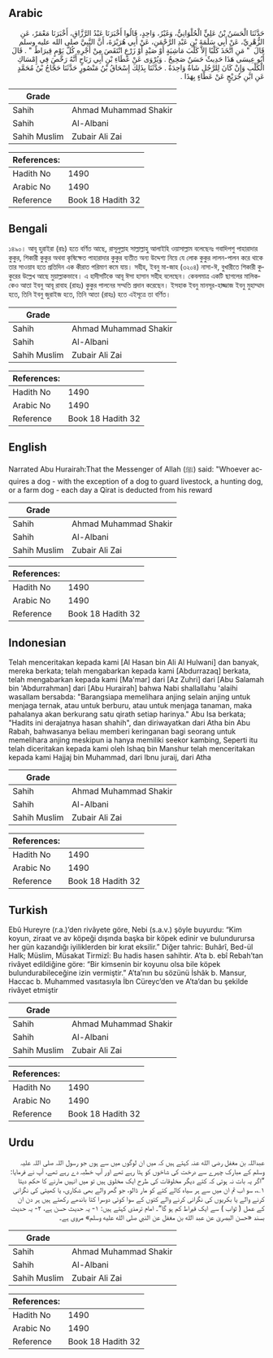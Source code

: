 ## Arabic


<div dir="rtl" lang="ar" style={{fontSize:'larger',backgroundColor:'#f8f9fa',padding:20}}>
حَدَّثَنَا الْحَسَنُ بْنُ عَلِيٍّ الْحُلْوَانِيُّ، وَغَيْرُ، وَاحِدٍ، قَالُوا أَخْبَرَنَا عَبْدُ الرَّزَّاقِ، أَخْبَرَنَا مَعْمَرٌ، عَنِ الزُّهْرِيِّ، عَنْ أَبِي سَلَمَةَ بْنِ عَبْدِ الرَّحْمَنِ، عَنْ أَبِي هُرَيْرَةَ، أَنَّ النَّبِيَّ صلى الله عليه وسلم قَالَ ‏ "‏ مَنِ اتَّخَذَ كَلْبًا إِلاَّ كَلْبَ مَاشِيَةٍ أَوْ صَيْدٍ أَوْ زَرْعٍ انْتَقَصَ مِنْ أَجْرِهِ كُلَّ يَوْمٍ قِيرَاطٌ ‏"‏ ‏.‏ قَالَ أَبُو عِيسَى هَذَا حَدِيثٌ حَسَنٌ صَحِيحٌ ‏.‏ وَيُرْوَى عَنْ عَطَاءِ بْنِ أَبِي رَبَاحٍ أَنَّهُ رَخَّصَ فِي إِمْسَاكِ الْكَلْبِ وَإِنْ كَانَ لِلرَّجُلِ شَاةٌ وَاحِدَةٌ ‏.‏ حَدَّثَنَا بِذَلِكَ إِسْحَاقُ بْنُ مَنْصُورٍ حَدَّثَنَا حَجَّاجُ بْنُ مُحَمَّدٍ عَنِ ابْنِ جُرَيْجٍ عَنْ عَطَاءٍ بِهَذَا ‏.‏
</div>
<div style={{backgroundColor:'#f8f9fa',padding:20, marginBottom: 10}}><table> <thead> <tr> <th>Grade</th> <th></th> </tr> </thead> <tbody> <tr><td>Sahih</td><td>Ahmad Muhammad Shakir</td></tr><tr><td>Sahih</td><td>Al-Albani</td></tr><tr><td>Sahih Muslim</td><td>Zubair Ali Zai</td></tr></tbody></table><table> <thead> <tr> <th>References:</th> <th></th> </tr> </thead> <tbody><tr><td>Hadith No</td><td>1490</td></tr><tr><td>Arabic No</td><td>1490</td></tr><tr><td>Reference</td><td>Book 18 Hadith 32</td></tr></tbody></table></div>

## Bengali


<div dir="ltr" lang="bn" style={{fontSize:'larger',backgroundColor:'#f8f9fa',padding:20}}>
১৪৯০। আবূ হুরাইরা (রাঃ) হতে বর্ণিত আছে, রাসূলুল্লাহ সাল্লাল্লাহু আলাইহি ওয়াসাল্লাম বলেছেনঃ গবাদিপশু পাহারাদার কুকুর, শিকারী কুকুর অথবা কৃষিক্ষেত পাহারাদার কুকুর ব্যতীত অন্য উদ্দেশ্য নিয়ে যে লোক কুকুর লালন-পালন করে থাকে তার সাওয়াব হতে প্রতিদিন এক কীরাত পরিমাণ কমে যায়। সহীহ, ইবনু মা-জাহ (৩২০৪) নাসা-ঈ, বুখারীতে শিকারী কুকুরের উল্লেখ আছে মুয়াল্লাকভাবে। এ হাদীসটিকে আবূ ঈসা হাসান সহীহ বলেছেন। কেবলমাত্র একটি ছাগলের মালিককেও আতা ইবনু আবূ রাবাহ (রাহঃ) কুকুর পালনের সম্মতি প্রদান করেছেন। ইসহাক ইবনু মানসূর-হাজ্জাজ ইবনু মুহাম্মাদ হতে, তিনি ইবনু জুরাইজ হতে, তিনি আতা (রাহঃ) হতে এইসূত্রে তা বর্ণিত।
</div>
<div style={{backgroundColor:'#f8f9fa',padding:20, marginBottom: 10}}><table> <thead> <tr> <th>Grade</th> <th></th> </tr> </thead> <tbody> <tr><td>Sahih</td><td>Ahmad Muhammad Shakir</td></tr><tr><td>Sahih</td><td>Al-Albani</td></tr><tr><td>Sahih Muslim</td><td>Zubair Ali Zai</td></tr></tbody></table><table> <thead> <tr> <th>References:</th> <th></th> </tr> </thead> <tbody><tr><td>Hadith No</td><td>1490</td></tr><tr><td>Arabic No</td><td>1490</td></tr><tr><td>Reference</td><td>Book 18 Hadith 32</td></tr></tbody></table></div>

## English


<div dir="ltr" lang="en" style={{fontSize:'larger',backgroundColor:'#f8f9fa',padding:20}}>
Narrated Abu Hurairah:That the Messenger of Allah (ﷺ) said: "Whoever acquires a dog - with the exception of a dog to guard livestock, a hunting dog, or a farm dog - each day a Qirat is deducted from his reward
</div>
<div style={{backgroundColor:'#f8f9fa',padding:20, marginBottom: 10}}><table> <thead> <tr> <th>Grade</th> <th></th> </tr> </thead> <tbody> <tr><td>Sahih</td><td>Ahmad Muhammad Shakir</td></tr><tr><td>Sahih</td><td>Al-Albani</td></tr><tr><td>Sahih Muslim</td><td>Zubair Ali Zai</td></tr></tbody></table><table> <thead> <tr> <th>References:</th> <th></th> </tr> </thead> <tbody><tr><td>Hadith No</td><td>1490</td></tr><tr><td>Arabic No</td><td>1490</td></tr><tr><td>Reference</td><td>Book 18 Hadith 32</td></tr></tbody></table></div>

## Indonesian


<div dir="ltr" lang="id" style={{fontSize:'larger',backgroundColor:'#f8f9fa',padding:20}}>
Telah menceritakan kepada kami [Al Hasan bin Ali Al Hulwani] dan banyak, mereka berkata; telah mengabarkan kepada kami [Abdurrazaq] berkata, telah mengabarkan kepada kami [Ma'mar] dari [Az Zuhri] dari [Abu Salamah bin 'Abdurrahman] dari [Abu Hurairah] bahwa Nabi shallallahu 'alaihi wasallam bersabda: "Barangsiapa memelihara anjing selain anjing untuk menjaga ternak, atau untuk berburu, atau untuk menjaga tanaman, maka pahalanya akan berkurang satu qirath setiap harinya." Abu Isa berkata; "Hadits ini derajatnya hasan shahih", dan diriwayatkan dari Atha bin Abu Rabah, bahwasanya beliau memberi keringanan bagi seorang untuk memelihara anjing meskipun ia hanya memiliki seekor kambing, Seperti itu telah diceritakan kepada kami oleh Ishaq bin Manshur telah menceritakan kepada kami Hajjaj bin Muhammad, dari Ibnu juraij, dari Atha
</div>
<div style={{backgroundColor:'#f8f9fa',padding:20, marginBottom: 10}}><table> <thead> <tr> <th>Grade</th> <th></th> </tr> </thead> <tbody> <tr><td>Sahih</td><td>Ahmad Muhammad Shakir</td></tr><tr><td>Sahih</td><td>Al-Albani</td></tr><tr><td>Sahih Muslim</td><td>Zubair Ali Zai</td></tr></tbody></table><table> <thead> <tr> <th>References:</th> <th></th> </tr> </thead> <tbody><tr><td>Hadith No</td><td>1490</td></tr><tr><td>Arabic No</td><td>1490</td></tr><tr><td>Reference</td><td>Book 18 Hadith 32</td></tr></tbody></table></div>

## Turkish


<div dir="ltr" lang="tr" style={{fontSize:'larger',backgroundColor:'#f8f9fa',padding:20}}>
Ebû Hureyre (r.a.)’den rivâyete göre, Nebi (s.a.v.) şöyle buyurdu: “Kim koyun, ziraat ve av köpeği dışında başka bir köpek edinir ve bulundurursa her gün kazandığı iyiliklerden bir kırat eksilir.” Diğer tahric: Buhârî, Bed-ül Halk; Müslim, Müsakat Tirmizî: Bu hadis hasen sahihtir. A’ta b. ebî Rebah’tan rivâyet edildiğine göre: “Bir kimsenin bir koyunu olsa bile köpek bulundurabileceğine izin vermiştir.” A’ta’nın bu sözünü İshâk b. Mansur, Haccac b. Muhammed vasıtasıyla İbn Cüreyc’den ve A’ta’dan bu şekilde rivâyet etmiştir
</div>
<div style={{backgroundColor:'#f8f9fa',padding:20, marginBottom: 10}}><table> <thead> <tr> <th>Grade</th> <th></th> </tr> </thead> <tbody> <tr><td>Sahih</td><td>Ahmad Muhammad Shakir</td></tr><tr><td>Sahih</td><td>Al-Albani</td></tr><tr><td>Sahih Muslim</td><td>Zubair Ali Zai</td></tr></tbody></table><table> <thead> <tr> <th>References:</th> <th></th> </tr> </thead> <tbody><tr><td>Hadith No</td><td>1490</td></tr><tr><td>Arabic No</td><td>1490</td></tr><tr><td>Reference</td><td>Book 18 Hadith 32</td></tr></tbody></table></div>

## Urdu


<div dir="rtl" lang="ur" style={{fontSize:'larger',backgroundColor:'#f8f9fa',padding:20}}>
عبداللہ بن مغفل رضی الله عنہ کہتے ہیں کہ میں ان لوگوں میں سے ہوں جو رسول اللہ صلی اللہ علیہ وسلم کے مبارک چہرے سے درخت کی شاخوں کو ہٹا رہے تھے اور آپ خطبہ دے رہے تھے، آپ نے فرمایا: ”اگر یہ بات نہ ہوتی کہ کتے دیگر مخلوقات کی طرح ایک مخلوق ہیں تو میں انہیں مارنے کا حکم دیتا ۱؎، سو اب تم ان میں سے ہر سیاہ کالے کتے کو مار ڈالو، جو گھر والے بھی شکاری، یا کھیتی کی نگرانی کرنے والے یا بکریوں کی نگرانی کرنے والے کتوں کے سوا کوئی دوسرا کتا باندھے رکھتے ہیں ہر دن ان کے عمل ( ثواب ) سے ایک قیراط کم ہو گا“۔ امام ترمذی کہتے ہیں: ۱- یہ حدیث حسن ہے، ۲- یہ حدیث بسند «حسن البصریٰ عن عبد الله بن مغفل عن النبي صلى الله عليه وسلم» مروی ہے۔
</div>
<div style={{backgroundColor:'#f8f9fa',padding:20, marginBottom: 10}}><table> <thead> <tr> <th>Grade</th> <th></th> </tr> </thead> <tbody> <tr><td>Sahih</td><td>Ahmad Muhammad Shakir</td></tr><tr><td>Sahih</td><td>Al-Albani</td></tr><tr><td>Sahih Muslim</td><td>Zubair Ali Zai</td></tr></tbody></table><table> <thead> <tr> <th>References:</th> <th></th> </tr> </thead> <tbody><tr><td>Hadith No</td><td>1490</td></tr><tr><td>Arabic No</td><td>1490</td></tr><tr><td>Reference</td><td>Book 18 Hadith 32</td></tr></tbody></table></div>